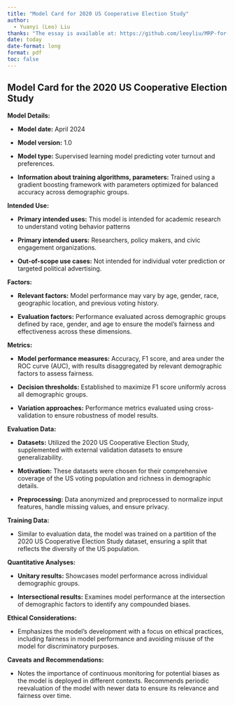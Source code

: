 ```yaml
---
title: "Model Card for 2020 US Cooperative Election Study"
author: 
  - Yuanyi (Leo) Liu
thanks: "The essay is available at: https://github.com/leoyliu/MRP-for-2020-US-Cooperative-Election-Study"
date: today
date-format: long
format: pdf
toc: false
---
```


## Model Card for the 2020 US Cooperative Election Study

**Model Details:**

- **Model date:** April 2024

- **Model version:** 1.0

- **Model type:** Supervised learning model predicting voter turnout and preferences.

- **Information about training algorithms, parameters:** Trained using a gradient boosting framework with parameters optimized for balanced accuracy across demographic groups.

**Intended Use:**

- **Primary intended uses:** This model is intended for academic research to understand voting behavior patterns

- **Primary intended users:** Researchers, policy makers, and civic engagement organizations.

- **Out-of-scope use cases:** Not intended for individual voter prediction or targeted political advertising.

**Factors:**

- **Relevant factors:** Model performance may vary by age, gender, race, geographic location, and previous voting history.

- **Evaluation factors:** Performance evaluated across demographic groups defined by race, gender, and age to ensure the model's fairness and effectiveness across these dimensions.

**Metrics:**

- **Model performance measures:** Accuracy, F1 score, and area under the ROC curve (AUC), with results disaggregated by relevant demographic factors to assess fairness.

- **Decision thresholds:** Established to maximize F1 score uniformly across all demographic groups.

- **Variation approaches:** Performance metrics evaluated using cross-validation to ensure robustness of model results.

**Evaluation Data:**

- **Datasets:** Utilized the 2020 US Cooperative Election Study, supplemented with external validation datasets to ensure generalizability.

- **Motivation:** These datasets were chosen for their comprehensive coverage of the US voting population and richness in demographic details.

- **Preprocessing:** Data anonymized and preprocessed to normalize input features, handle missing values, and ensure privacy.

**Training Data:**

- Similar to evaluation data, the model was trained on a partition of the 2020 US Cooperative Election Study dataset, ensuring a split that reflects the diversity of the US population.

**Quantitative Analyses:**

- **Unitary results:** Showcases model performance across individual demographic groups.

- **Intersectional results:** Examines model performance at the intersection of demographic factors to identify any compounded biases.

**Ethical Considerations:**

- Emphasizes the model's development with a focus on ethical practices, including fairness in model performance and avoiding misuse of the model for discriminatory purposes.

**Caveats and Recommendations:**

- Notes the importance of continuous monitoring for potential biases as the model is deployed in different contexts. Recommends periodic reevaluation of the model with newer data to ensure its relevance and fairness over time.